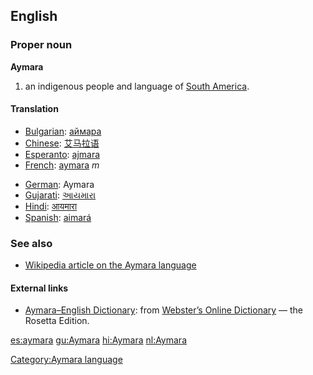 ==English==
===Proper noun===
'''Aymara'''

#an indigenous people and language of [[South America]].

==== Translation ====
{{top}}
*[[Bulgarian]]: [[аймара]]
*[[Chinese]]: [[艾马拉语]] 
*[[Esperanto]]: [[ajmara]]
*[[French]]: [[aymara]] ''m''
{{mid}}
*[[German]]: Aymara
*[[Gujarati]]: [[આયમારા]]
*[[Hindi]]: [[आयमारा]]
*[[Spanish]]: [[aimará]]
{{bottom}}

===See also===
* [[w:Aymara language|Wikipedia article on the Aymara language]]

==== External links====
{{interwiktionary|code=ay}}
*[http://www.websters-online-dictionary.org/definition/Aymara-english/ Aymara–English Dictionary]: from [http://www.websters-online-dictionary.org Webster’s Online Dictionary] — the Rosetta Edition.

[[Category:Aymara language]]
[[es:aymara]]
[[gu:Aymara]]
[[hi:Aymara]]
[[nl:Aymara]]